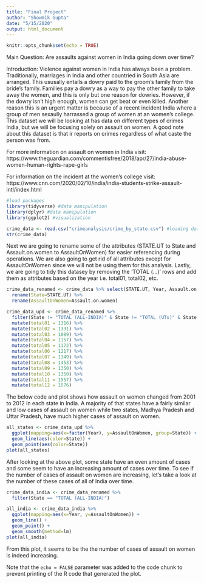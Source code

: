 ---
title: "Final Project"
author: "Showmik Gupta"
date: "5/15/2020"
output: html_document
---

```{r setup, include=FALSE}
knitr::opts_chunk$set(echo = TRUE)
```

Main Question: Are assaults against women in India going down over time?

Introduction:
Violence against women in India has always been a problem. Traditionally, marriages in India and other countried in South Asia are arranged. This ususally entails a dowry paid to the groom's family from the bride's family. Families pay a dowry as a way to pay the other family to take away the women, and this is only but one reason for dowries. However, if the dowry isn't high enough, women can get beat or even killed. Another reason this is an urgent matter is because of a recent incident India where a group of men sexaully harrassed a group of women at an women's college. This dataset we will be looking at has data on different types of crimes India, but we will be focusing solely on assault on women. A good note about this dataset is that ir reports on crimes regardless of what caste the person was from.

For more information on assault on women in India visit: https://www.theguardian.com/commentisfree/2018/apr/27/india-abuse-women-human-rights-rape-girls

For information on the incident at the women's college visit: https://www.cnn.com/2020/02/10/india/india-students-strike-assault-intl/index.html

```{r packages}
#load packages
library(tidyverse) #data manipulation
library(dplyr) #data manipulation
library(ggplot2) #visualization
```

```{r data}
crime_data <- read.csv("crimeanalysis/crime_by_state.csv") #loading dataset
str(crime_data)
```

Next we are going to rename some of the attributes (STATE.UT to State and Assault.on.women to AssaultOnWomen) for easier referencing during operations. We are also going to get rid of all attributes except for AssaultOnWomen since we will not be using them for this analysis. Lastly, we are going to tidy this datasey by removing the 'TOTAL (...)' rows and add them as attributes based on the year i.e. total01, total02, etc.

```{r data_trimming}
crime_data_renamed <- crime_data %>% select(STATE.UT, Year, Assault.on.women) %>%
  rename(State=STATE.UT) %>%
  rename(AssaultOnWomen=Assault.on.women)

crime_data_upd <- crime_data_renamed %>%
  filter(State != "TOTAL (ALL-INDIA)" & State != "TOTAL (UTs)" & State != "TOTAL (STATES)") %>%
  mutate(total01 = 1316) %>%
  mutate(total02 = 1331) %>%
  mutate(total03 = 1089) %>%
  mutate(total04 = 1157) %>%
  mutate(total05 = 1172) %>%
  mutate(total06 = 1217) %>%
  mutate(total07 = 1349) %>%
  mutate(total08 = 1453) %>%
  mutate(total09 = 1350) %>%
  mutate(total10 = 1350) %>%
  mutate(total11 = 1557) %>%
  mutate(total12 = 1576)
```

The below code and plot shows how assault on women changed from 2001 to 2012 in each state in India. A majority of that states have a fairly similar and low cases of assault on women while two states, Madhya Pradesh and Uttar Pradesh, have much higher cases of assault on women.

```{r plot_assault_over_year}
all_states <- crime_data_upd %>%
  ggplot(mapping=aes(x=factor(Year), y=AssaultOnWomen, group=State)) +
  geom_line(aes(color=State)) +
  geom_point(aes(color=State))
plot(all_states)
```

After looking at the above plot, some state have an even amount of cases and some seem to have an increasing amount of cases over time. To see if the number of cases of assault on women are increasing, let's take a look at the number of these cases of all of India over time.

```{r plot_assault_over_year_india}
crime_data_india <- crime_data_renamed %>%
  filter(State == "TOTAL (ALL-INDIA)")

all_india <- crime_data_india %>%
  ggplot(mapping=aes(x=Year, y=AssaultOnWomen)) +
  geom_line() +
  geom_point() +
  geom_smooth(method=lm)
plot(all_india)
```



From this plot, it seems to be the the number of cases of assault on women is indeed increasing.

Note that the `echo = FALSE` parameter was added to the code chunk to prevent printing of the R code that generated the plot.
